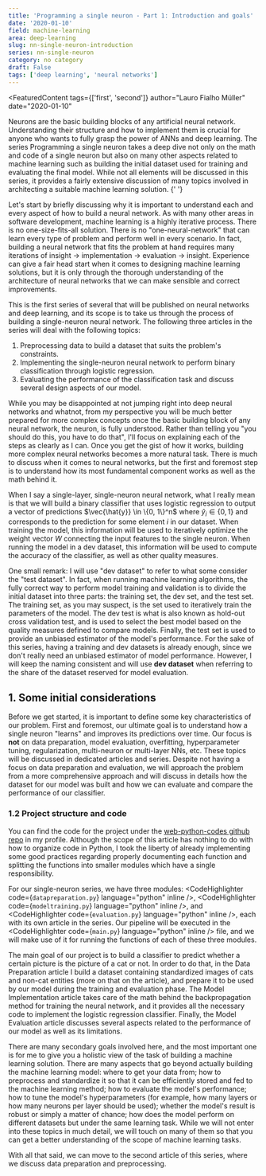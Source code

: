 ```yaml
---
title: 'Programming a single neuron - Part 1: Introduction and goals'
date: '2020-01-10'
field: machine-learning
area: deep-learning
slug: nn-single-neuron-introduction
series: nn-single-neuron
category: no category
draft: False
tags: ['deep learning', 'neural networks']
---
```


<FeaturedContent
  tags={['first', 'second']}
  author="Lauro Fialho Müller"
  date="2020-01-10"
>
  Neurons are the basic building blocks of any artificial neural network.
  Understanding their structure and how to implement them is crucial for anyone
  who wants to fully grasp the power of ANNs and deep learning. The series
  Programming a single neuron takes a deep dive not only on the math and code of
  a single neuron but also on many other aspects related to machine learning
  such as building the initial dataset used for training and evaluating the
  final model. While not all elements will be discussed in this series, it
  provides a fairly extensive discussion of many topics involved in architecting
  a suitable machine learning solution.
</FeaturedContent>{' '}

Let's start by briefly discussing why it is important to understand each and every aspect of how to build a neural network. As with many other areas in software development, machine learning is a highly iterative process. There is no one-size-fits-all solution. There is no "one-neural-network" that can learn every type of problem and perform well in every scenario. In fact, building a neural network that fits the problem at hand requires many iterations of insight -> implementation -> evaluation -> insight. Experience can give a fair head start when it comes to designing machine learning solutions, but it is only through the thorough understanding of the architecture of neural networks that we can make sensible and correct improvements.

This is the first series of several that will be published on neural networks and deep learning, and its scope is to take us through the process of building a single-neuron neural network. The following three articles in the series will deal with the following topics:

1. Preprocessing data to build a dataset that suits the problem's constraints.
2. Implementing the single-neuron neural network to perform binary classification through logistic regression.
3. Evaluating the performance of the classification task and discuss several design aspects of our model.

While you may be disappointed at not jumping right into deep neural networks and whatnot, from my perspective you will be much better prepared for more complex concepts once the basic building block of any neural network, the neuron, is fully understood. Rather than telling you "you should do this, you have to do that", I'll focus on explaining each of the steps as clearly as I can. Once you get the gist of how it works, building more complex neural networks becomes a more natural task. There is much to discuss when it comes to neural networks, but the first and foremost step is to understand how its most fundamental component works as well as the math behind it.

When I say a single-layer, single-neuron neural network, what I really mean is that we will build a binary classifier that uses logistic regression to output a vector of predictions $\vec{\hat{y}} \in \{0, 1\}^n$ where $\hat{y}_i \in \{0, 1\}$ and corresponds to the prediction for some element $i$ in our dataset. When training the model, this information will be used to iteratively optimize the weight vector $W$ connecting the input features to the single neuron. When running the model in a dev dataset, this information will be used to compute the accuracy of the classifier, as well as other quality measures.

One small remark: I will use "dev dataset" to refer to what some consider the "test dataset". In fact, when running machine learning algorithms, the fully correct way to perform model training and validation is to divide the initial dataset into three parts: the training set, the dev set, and the test set. The training set, as you may suspect, is the set used to iteratively train the parameters of the model. The dev test is what is also known as hold-out cross validation test, and is used to select the best model based on the quality measures defined to compare models. Finally, the test set is used to provide an unbiased estimator of the model's performance. For the sake of this series, having a training and dev datasets is already enough, since we don't really need an unbiased estimator of model performance. However, I will keep the naming consistent and will use **dev dataset** when referring to the share of the dataset reserved for model evaluation.

## 1. Some initial considerations

Before we get started, it is important to define some key characteristics of our problem. First and foremost, our ultimate goal is to understand how a single neuron "learns" and improves its predictions over time. Our focus is **not** on data preparation, model evaluation, overfitting, hyperparameter tuning, regularization, multi-neuron or multi-layer NNs, etc. These topics will be discussed in dedicated articles and series. Despite not having a focus on data preparation and evaluation, we will approach the problem from a more comprehensive approach and will discuss in details how the dataset for our model was built and how we can evaluate and compare the performance of our classifier.

### 1.2 Project structure and code

You can find the code for the project under the [web-python-codes github repo](https://github.com/lauromueller/web-python-codes/tree/master/machine-learning/nn-single-neuron) in my profile. Although the scope of this article has nothing to do with how to organize code in Python, I took the liberty of already implementing some good practices regarding properly documenting each function and splitting the functions into smaller modules which have a single responsibility.

For our single-neuron series, we have three modules: <CodeHighlighter code={`datapreparation.py`} language="python" inline />, <CodeHighlighter code={`modeltraining.py`} language="python" inline />, and <CodeHighlighter code={`evaluation.py`} language="python" inline />, each with its own article in the series. Our pipeline will be executed in the <CodeHighlighter code={`main.py`} language="python" inline /> file, and we will make use of it for running the functions of each of these three modules.

The main goal of our project is to build a classifier to predict whether a certain picture is the picture of a cat or not. In order to do that, in the Data Preparation article I build a dataset containing standardized images of cats and non-cat entities (more on that on the article), and prepare it to be used by our model during the training and evaluation phase. The Model Implementation article takes care of the math behind the backpropagation method for training the neural network, and it provides all the necessary code to implement the logistic regression classifier. Finally, the Model Evaluation article discusses several aspects related to the performance of our model as well as its limitations.

There are many secondary goals involved here, and the most important one is for me to give you a holistic view of the task of building a machine learning solution. There are many aspects that go beyond actually building the machine learning model: where to get your data from; how to preprocess and standardize it so that it can be efficiently stored and fed to the machine learning method; how to evaluate the model's performance; how to tune the model's hyperparameters (for example, how many layers or how many neurons per layer should be used); whether the model's result is robust or simply a matter of chance; how does the model perform on different datasets but under the same learning task. While we will not enter into these topics in much detail, we will touch on many of them so that you can get a better understanding of the scope of machine learning tasks.

With all that said, we can move to the second article of this series, where we discuss data preparation and preprocessing.
